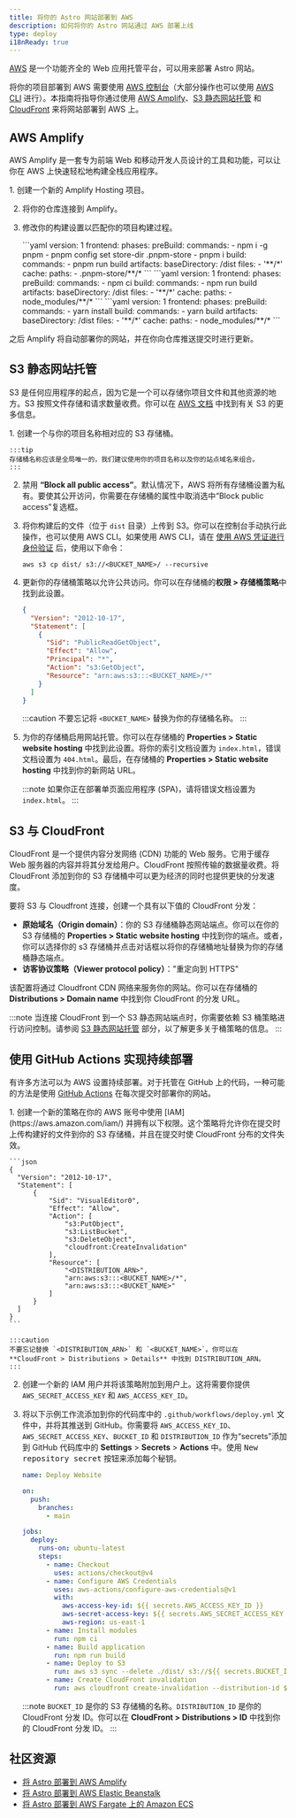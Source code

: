 ```yaml
---
title: 将你的 Astro 网站部署到 AWS
description: 如何将你的 Astro 网站通过 AWS 部署上线
type: deploy
i18nReady: true
---
```


[AWS](https://aws.amazon.com/) 是一个功能齐全的 Web 应用托管平台，可以用来部署 Astro 网站。

将你的项目部署到 AWS 需要使用 [AWS 控制台](https://aws.amazon.com/console/)（大部分操作也可以使用 [AWS CLI](https://aws.amazon.com/cli/) 进行）。本指南将指导你通过使用 [AWS Amplify](https://aws.amazon.com/amplify/)、[S3 静态网站托管](https://aws.amazon.com/s3/) 和 [CloudFront](https://aws.amazon.com/cloudfront/) 来将网站部署到 AWS 上。

## AWS Amplify

AWS Amplify 是一套专为前端 Web 和移动开发人员设计的工具和功能，可以让你在 AWS 上快速轻松地构建全栈应用程序。

<Steps>
1. 创建一个新的 Amplify Hosting 项目。

2. 将你的仓库连接到 Amplify。

3. 修改你的构建设置以匹配你的项目构建过程。

    <PackageManagerTabs>
    <Fragment slot="pnpm">
    ```yaml
    version: 1
    frontend:
      phases:
        preBuild:
          commands:
            - npm i -g pnpm
            - pnpm config set store-dir .pnpm-store
            - pnpm i
        build:
          commands:
            - pnpm run build
      artifacts:
        baseDirectory: /dist
        files:
          - '**/*'
      cache:
        paths:
          - .pnpm-store/**/*
    ```
    </Fragment>
    <Fragment slot="npm">
    ```yaml
    version: 1
    frontend:
      phases:
        preBuild:
          commands:
            - npm ci
        build:
          commands:
            - npm run build
      artifacts:
        baseDirectory: /dist
        files:
          - '**/*'
      cache:
        paths:
          - node_modules/**/*
    ```
    </Fragment>
    <Fragment slot="yarn">
    ```yaml
    version: 1
    frontend:
      phases:
        preBuild:
          commands:
            - yarn install
        build:
          commands:
            - yarn build
      artifacts:
        baseDirectory: /dist
        files:
          - '**/*'
      cache:
        paths:
          - node_modules/**/*
    ```
    </Fragment>
    </PackageManagerTabs>
</Steps>

之后 Amplify 将自动部署你的网站，并在你向仓库推送提交时进行更新。

## S3 静态网站托管

S3 是任何应用程序的起点，因为它是一个可以存储你项目文件和其他资源的地方。S3 按照文件存储和请求数量收费。你可以在 [AWS 文档](https://aws.amazon.com/s3/) 中找到有关 S3 的更多信息。

<Steps>
1. 创建一个与你的项目名称相对应的 S3 存储桶。

    :::tip
    存储桶名称应该是全局唯一的，我们建议使用你的项目名称以及你的站点域名来组合。
    :::

2. 禁用 **“Block all public access”**。默认情况下，AWS 将所有存储桶设置为私有。要使其公开访问，你需要在存储桶的属性中取消选中“Block public access”复选框。

3. 将你构建后的文件（位于 `dist` 目录）上传到 S3。你可以在控制台手动执行此操作，也可以使用 AWS CLI。如果使用 AWS CLI，请在 [使用 AWS 凭证进行身份验证](https://docs.aws.amazon.com/cli/latest/userguide/cli-configure-files.html) 后，使用以下命令：

    ```
    aws s3 cp dist/ s3://<BUCKET_NAME>/ --recursive
    ```

4. 更新你的存储桶策略以允许公共访问。你可以在存储桶的**权限 > 存储桶策略**中找到此设置。

    ```json
    {
      "Version": "2012-10-17",
      "Statement": [
        {
          "Sid": "PublicReadGetObject",
          "Effect": "Allow",
          "Principal": "*",
          "Action": "s3:GetObject",
          "Resource": "arn:aws:s3:::<BUCKET_NAME>/*"
        }
      ]
    }
    ```

    :::caution
    不要忘记将 `<BUCKET_NAME>` 替换为你的存储桶名称。
    :::

5. 为你的存储桶启用网站托管。你可以在存储桶的 **Properties > Static website hosting** 中找到此设置。将你的索引文档设置为 `index.html`，错误文档设置为 `404.html`。最后，在存储桶的 **Properties > Static website hosting** 中找到你的新网站 URL。

    :::note
    如果你正在部署单页面应用程序 (SPA)，请将错误文档设置为 `index.html`。
    :::
</Steps>

## S3 与 CloudFront

CloudFront 是一个提供内容分发网络 (CDN) 功能的 Web 服务。它用于缓存 Web 服务器的内容并将其分发给用户。CloudFront 按照传输的数据量收费。将 CloudFront 添加到你的 S3 存储桶中可以更为经济的同时也提供更快的分发速度。

要将 S3 与 Cloudfront 连接，创建一个具有以下值的 CloudFront 分发：
  - **原始域名（Origin domain）**：你的 S3 存储桶静态网站端点。你可以在你的 S3 存储桶的 **Properties > Static website hosting** 中找到你的端点。或者，你可以选择你的 s3 存储桶并点击对话框以将你的存储桶地址替换为你的存储桶静态端点。
  - **访客协议策略（Viewer protocol policy）**："重定向到 HTTPS"

该配置将通过 Cloudfront CDN 网络来服务你的网站。你可以在存储桶的 **Distributions > Domain name** 中找到你 CloudFront 的分发 URL。

:::note
当连接 CloudFront 到一个 S3 静态网站端点时，你需要依赖 S3 桶策略进行访问控制。请参阅 [S3 静态网站托管](/zh-cn/guides/deploy/aws/#s3-静态网站托管) 部分，以了解更多关于桶策略的信息。
:::

## 使用 GitHub Actions 实现持续部署

有许多方法可以为 AWS 设置持续部署。对于托管在 GitHub 上的代码，一种可能的方法是使用 [GitHub Actions](https://github.com/features/actions) 在每次提交时部署你的网站。

<Steps>
1. 创建一个新的策略在你的 AWS 账号中使用 [IAM](https://aws.amazon.com/iam/) 并拥有以下权限。这个策略将允许你在提交时上传构建好的文件到你的 S3 存储桶，并且在提交时使 CloudFront 分布的文件失效。

    ```json
    {
      "Version": "2012-10-17",
      "Statement": [
          {
              "Sid": "VisualEditor0",
              "Effect": "Allow",
              "Action": [
                  "s3:PutObject",
                  "s3:ListBucket",
                  "s3:DeleteObject",
                  "cloudfront:CreateInvalidation"
              ],
              "Resource": [
                  "<DISTRIBUTION_ARN>",
                  "arn:aws:s3:::<BUCKET_NAME>/*",
                  "arn:aws:s3:::<BUCKET_NAME>"
              ]
          }
      ]
    }
    ```

    :::caution
    不要忘记替换 `<DISTRIBUTION_ARN>` 和 `<BUCKET_NAME>`。你可以在 **CloudFront > Distributions > Details** 中找到 DISTRIBUTION_ARN。
    :::

2. 创建一个新的 IAM 用户并将该策略附加到用户上。这将需要你提供 `AWS_SECRET_ACCESS_KEY` 和 `AWS_ACCESS_KEY_ID`。

3. 将以下示例工作流添加到你的代码库中的 `.github/workflows/deploy.yml` 文件中，并将其推送到 GitHub。你需要将 `AWS_ACCESS_KEY_ID`、`AWS_SECRET_ACCESS_KEY`、`BUCKET_ID` 和 `DISTRIBUTION_ID` 作为“secrets”添加到 GitHub 代码库中的 **Settings** > **Secrets** > **Actions** 中。使用 <kbd>New repository secret</kbd> 按钮来添加每个秘钥。

    ```yaml
    name: Deploy Website

    on:
      push:
        branches:
          - main

    jobs:
      deploy:
        runs-on: ubuntu-latest
        steps:
          - name: Checkout
            uses: actions/checkout@v4
          - name: Configure AWS Credentials
            uses: aws-actions/configure-aws-credentials@v1
            with:
              aws-access-key-id: ${{ secrets.AWS_ACCESS_KEY_ID }}
              aws-secret-access-key: ${{ secrets.AWS_SECRET_ACCESS_KEY }}
              aws-region: us-east-1
          - name: Install modules
            run: npm ci
          - name: Build application
            run: npm run build
          - name: Deploy to S3
            run: aws s3 sync --delete ./dist/ s3://${{ secrets.BUCKET_ID }}
          - name: Create CloudFront invalidation
            run: aws cloudfront create-invalidation --distribution-id ${{ secrets.DISTRIBUTION_ID }} --paths "/*"
    ```

    :::note
    `BUCKET_ID` 是你的 S3 存储桶的名称。`DISTRIBUTION_ID` 是你的 CloudFront 分发 ID。你可以在 **CloudFront > Distributions > ID** 中找到你的 CloudFront 分发 ID。
    :::
</Steps>

## 社区资源

- [将 Astro 部署到 AWS Amplify](https://www.launchfa.st/blog/deploy-astro-aws-amplify)
- [将 Astro 部署到 AWS Elastic Beanstalk](https://www.launchfa.st/blog/deploy-astro-aws-elastic-beanstalk)
- [将 Astro 部署到 AWS Fargate 上的 Amazon ECS](https://www.launchfa.st/blog/deploy-astro-aws-fargate)

